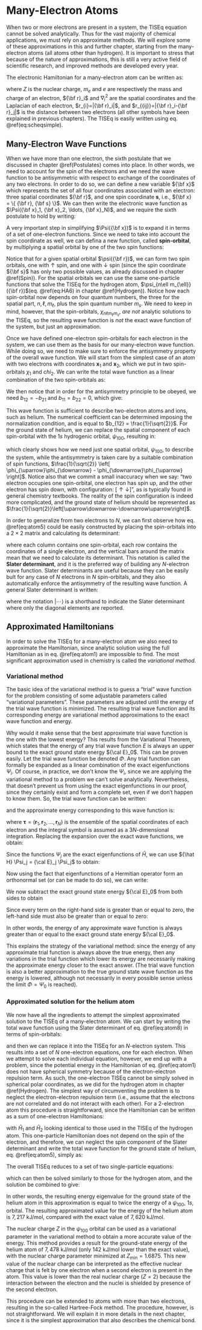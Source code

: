 # Many-Electron Atoms {#Atoms}

When two or more electrons are present in a system, the TISEq equation cannot be solved analytically. Thus for the vast majority of chemical applications, we must rely on approximate methods. We will explore some of these approximations in this and further chapter, starting from the many-electron atoms (all atoms other than hydrogen). It is important to stress that because of the nature of approximations, this is still a very active field of scientific research, and improved methods are developed every year.

The electronic Hamiltonian for a many-electron atom can be written as:

\begin{equation}
\hat{H}({\bf r}_1,{\bf r}_2,\ldots,{\bf r}_N)=\sum_{i=1}^N \left(-{\frac {\hbar ^{2}}{2m_e }}\nabla_{i}^{2}-{\frac {Ze^{2}}{4\pi \varepsilon _{0}r_{i}}} \right)+{\frac {e^{2}}{4\pi \epsilon _{0}}}\sum_{i<j}\frac{1}{r_{ij}},
(\#eq:atom1)
\end{equation}

where $Z$ is the nuclear charge, $m_e$ and $e$ are respectively the mass and charge of an electron, ${\bf r}_i$ and $\nabla_i^2$ are the spatial coordinates and the Laplacian of each electron, $r_{i}=|{\bf r}_i|$, and $r_{{ij}}=|{\bf r}_i-{\bf r}_j|$ is the distance between two electrons (all other symbols have been explained in previous chapters). The TISEq is easily written using eq. \@ref(eq:scheqsimple).

## Many-Electron Wave Functions
When we have more than one electron, the sixth postulate that we discussed in chapter \@ref(Postulates) comes into place. In other words,  we need to account for the spin of the electrons and we need the wave function to be antisymmetric with respect to exchange of the coordinates of any two electrons. In order to do so, we can define a new variable ${\bf x}$ which represents the set of all four coordinates associated with an electron: three spatial coordinates ${\bf r}$, and one spin coordinate $\mathbf{s}$, i.e.,  ${\bf x} = \{ {\bf r}, {\bf s} \}$. We can then write the electronic wave function as  $\Psi({\bf x}_1, {\bf x}_2, \ldots, {\bf x}_N)$, and we require the sixth postulate to hold by writing:

\begin{equation}
\Psi\left({\bf x}_1,{\bf x}_2,\ldots, {\bf x}_N\right) = - \Psi\left({\bf x}_2,{\bf x}_1,\ldots, {\bf x}_N\right)
(\#eq:atom2)  
\end{equation}

A very important step in simplifying  $\Psi({\bf x})$ is to expand it in terms of a set of one-electron functions. Since we need to take into account the spin coordinate as well, we can defina a new function, called **spin-orbital**, by multiplying a spatial orbital by one of the two spin functions:

\begin{equation}
\begin{aligned}
\chi({\bf x}) &= \psi({\bf r}) \phi_{\uparrow}({\bf s}), \\
\chi({\bf x}) &= \psi({\bf r}) \phi_{\downarrow}({\bf s}).
\end{aligned}
(\#eq:atom3)
\end{equation}

Notice that for a given spatial orbital $\psi({\bf r})$, we can form two spin orbitals, one with $\uparrow$ spin, and one with $\downarrow$ spin (since the spin coordinate ${\bf s}$ has only two possible values, as already discussed in chapter \@ref(Spin)). For the spatial orbitals we can use the same one-particle functions that solve the TISEq for the hydrogen atom, $\psi_{n\ell m_{\ell}}({\bf r})$(eq. \@ref(eq:HA6) in chapter \@ref(Hydrogen)). Notice how each spin-orbital now depends on four quantum numbers, the three for the spatial part, $n,\ell,m_{\ell}$, plus the spin quantum number $m_s$. We need to keep in mind, however, that the spin-orbitals, $\chi_{n\ell m_{\ell} m_{s}}$, *are not* analytic solutions to the TISEq, so the resulting wave function is  *not* the exact wave function of the system, but just an approximation.

Once we have defined one-electron spin-orbitals for each electron in the system, we can use them as the basis for our many-electron wave function. While doing so, we need to make sure to enforce the antisymmetry property of the overall wave function. We will start from the simplest case of an atom with two electrons with coordinates $\mathbf{x}_1$ and $\mathbf{x}_2$, which we put in two spin-orbitals $\chi_1$ and $chi_2$. We can write the total wave function as a linear combination of the two spin-orbitals as:

\begin{equation}
\begin{aligned}
\Psi({\bf x}_1, {\bf x}_2) =& b_{11} \chi_1({\bf x}_1) \chi_1({\bf x}_2) + b_{12} \chi_1({\bf x}_1) \chi_2({\bf x}_2) + \\
& b_{21} \chi_2({\bf x}_1) \chi_1({\bf x}_2) + b_{22} \chi_2({\bf x}_1) \chi_2({\bf x}_2).
\end{aligned}
(\#eq:atom4)
\end{equation}

We then notice that in order for the antisymmetry principle to be obeyed, we need $b_{12} = -b_{21}$ and $b_{11} = b_{22} = 0$, which give:

\begin{equation}
\Psi({\bf x}_1, {\bf x}_2) = b_{12} \left[ \chi_1({\bf x}_1) \chi_2({\bf x}_2) - \chi_2({\bf x}_1) \chi_1({\bf x}_2)\right].
(\#eq:atom5)
\end{equation}

This wave function is sufficient to describe two-electron atoms and ions, such as helium. The numerical coefficient can be determined imposing the normalization condition, and is equal to $b_{12} = \frac{1}{\sqrt{2}}$. For the ground state of helium, we can replace the spatial component of each spin-orbital with the $1s$ hydrogenic orbital, $\psi_{100}$, resulting in:

\begin{equation}
\begin{aligned}
\Psi({\bf x}_1, {\bf x}_2) &= \frac{1}{\sqrt{2}} \left[ \psi_{100}({\bf r}_1)\phi_{\uparrow} \; \psi_{100}({\bf r}_2)\phi_{\downarrow} - \psi_{100}({\bf r}_1)\phi_{\downarrow} \; \psi_{100}({\bf r}_2)\phi_{\uparrow} \right] \\
&= \psi_{100}({\bf r}_1)\psi_{100}({\bf r}_2) \frac{1}{\sqrt{2}} \left[ \phi_{\uparrow}\phi_{\downarrow} - \phi_{\downarrow}\phi_{\uparrow} \right],
\end{aligned}
(\#eq:atom6)
\end{equation}

which clearly shows how we need just one spatial orbital, $\psi_{100}$, to describe the system, while the antisymmetry is taken care by a suitable combination of spin functions, $\frac{1}{\sqrt{2}} \left[ \phi_{\uparrow}\phi_{\downarrow} - \phi_{\downarrow}\phi_{\uparrow} \right]$. Notice also that we commit a small inaccuracy when we say: "two electron occupies one spin-orbital, one electron has spin up, and the other electron has spin down, with configuration: $[\uparrow\downarrow]$", as is typically found in general chemistry textbooks. The reality of the spin configuration is indeed more complicated, and the ground state of helium should be represented as $\frac{1}{\sqrt{2}}\left[\uparrow\downarrow-\downarrow\uparrow\right]$.

In order to generalize from two electrons to $N$, we can first observe how eq. \@ref(eq:atom5) could be easily constructed by placing the spin-orbitals into a $2\times2$ matrix and calculating its determinant:

\begin{equation}
\Psi({\bf x}_1, {\bf x}_2)= \frac{1}{\sqrt{2}}{\begin{vmatrix} \chi_1({\bf x}_1)&\chi_2({\bf x}_1)\\\chi_1({\bf x}_2)&\chi_2({\bf x}_2)
\end{vmatrix}},
(\#eq:atom7)
\end{equation}

where each column contains one spin-orbital, each row contains the coordinates of a single electron, and the vertical bars around the matrix mean that we need to calculate its determinant. This notation is called the **Slater determinant**, and it is the preferred way of building any $N$-electron wave function. Slater determinants are useful because they can be easily bult for any case of $N$ electrons in $N$ spin-orbitals, and they also automatically enforce the antisymmetry of the resulting wave function. A general Slater determinant is written:

\begin{equation}
\Psi (\mathbf{x} _{1},\mathbf{x} _{2},\ldots ,\mathbf{x} _{N})={\frac {1}{\sqrt {N!}}}{\begin{vmatrix}\chi _{1}(\mathbf{x} _{1})&\chi _{2}(\mathbf{x} _{1})&\cdots &\chi _{N}(\mathbf{x} _{1})\\\chi _{1}(\mathbf{x} _{2})&\chi _{2}(\mathbf{x} _{2})&\cdots &\chi _{N}(\mathbf{x} _{2})\\\vdots &\vdots &\ddots &\vdots \\\chi _{1}(\mathbf{x} _{N})&\chi _{2}(\mathbf{x} _{N})&\cdots &\chi _{N}(\mathbf{x} _{N})\end{vmatrix}} = |\chi _{1},\chi _{2},\cdots ,\chi _{N}\rangle,
(\#eq:atom8)
\end{equation}

where the notation $|\cdots\rangle$ is a shorthand to indicate the Slater determinant where only the diagonal elements are reported.

## Approximated Hamiltonians
 
In order to solve the TISEq for a many-electron atom we also need to approximate the Hamiltonian, since analytic solution using the full Hamiltonian as in eq. \@ref(eq:atom1) are impossible to find. The most significant approximation used in chemistry is called the *variational method*.

### Variational method

The basic idea of the variational method is to guess a "trial" wave function for the problem consisting of some adjustable parameters called "variational parameters". These parameters are adjusted until the energy of the trial wave function is minimized. The resulting trial wave function and its corresponding energy are variational method approximations to the exact wave function and energy.

Why would it make sense that the best approximate trial wave function is the one with the lowest energy? This results from the Variational Theorem, which states that the energy of any trial wave function $E$ is always an upper bound to the exact ground state energy ${\cal E}_0$. This can be proven easily. Let the trial wave function be denoted $\Phi$. Any trial function can formally be expanded as a linear combination of the exact eigenfunctions $\Psi_i$. Of course, in practice, we don't know the $\Psi_i$, since we are applying the variational method to a problem we can't solve analytically. Nevertheless, that doesn't prevent us from using the exact eigenfunctions in our proof, since they certainly exist and form a complete set, even if we don't happen to know them. So, the trial wave function can be written:

\begin{equation}
\Phi = \sum_i c_i \Psi_i,
(\#eq:var1)
\end{equation}

and the approximate energy corresponding to this wave function is:

\begin{equation}
E[\Phi] = \frac{\int \Phi^* {\hat H} \Phi d\mathbf{\tau}}{\int \Phi^* \Phi d\mathbf{\tau}},
(\#eq:var2)
\end{equation}

where $\mathbf{\tau}=\left(\mathbf{r}_1,\mathbf{r}_2,\ldots,\mathbf{r}_N\right)$ is the ensemble of the spatial coordinates of each electron and the integral symbol is assumed as a $3N$-dimensional integration. Replacing the expansion over the exact wave functions, we obtain:

\begin{equation}
E[\Phi] = \frac{\sum_{ij} c_i^* c_j \int \Psi_i^* {\hat H} \Psi_jd\mathbf{\tau}}{
\sum_{ij} c_i^* c_j \int \Psi_i^* \Psi_jd\mathbf{\tau}}.
(\#eq:var3)
\end{equation}

Since the functions $\Psi_j$ are the exact eigenfunctions of ${\hat H}$, we can use  ${\hat H} \Psi_j = {\cal E}_j \Psi_j$ to obtain:

\begin{equation}
E[\Phi] = \frac{\sum_{ij} c_i^* c_j {\cal E}_j \int \Psi_i^* \Psi_j d\mathbf{\tau}}{
\sum_{ij} c_i^* c_j \int \Psi_i^* \Psi_j d\mathbf{\tau}}.
(\#eq:var4)
\end{equation}

Now using the fact that eigenfunctions of a Hermitian operator form an orthonormal set (or can be made to do so), we can write:

\begin{equation}
E[\Phi] = \frac{\sum_{i} c_i^* c_i {\cal E}_i}{\sum_{i} c_i^* c_i}.
(\#eq:var5)
\end{equation}

We now subtract the exact ground state energy ${\cal E}_0$ from both sides to obtain 

\begin{equation}
E[\Phi] - {\cal E}_0 = \frac{\sum_i c_i^* c_i ( {\cal E}_i - {\cal E}_0)}{
\sum_i c_i^* c_i}.
(\#eq:var6)
\end{equation}

Since every term on the right-hand side is greater than or equal to zero, the left-hand side must also be greater than or equal to zero:

\begin{equation}
E[\Phi] \geq {\cal E}_0.
(\#eq:varprinciple)
\end{equation}

In other words, the energy of any approximate wave function is always greater than or equal to the exact ground state energy ${\cal E}_0$. 

This explains the strategy of the variational method: since the energy of any approximate trial function is always above the true energy, then any variations in the trial function which lower its energy are necessarily making the approximate energy closer to the exact answer. (The trial wave function is also a better approximation to the true ground state wave function as the energy is lowered, although not necessarily in every possible sense unless the limit $\Phi = \Psi_0$ is reached).

### Approximated solution for the helium atom

We now have all the ingredients to attempt the simplest approximated solution to the TISEq of a many-electron atom. We can start by writing the total wave function using the Slater determinant of eq. \@ref(eq:atom8) in terms of spin-orbitals:

\begin{equation}
\Psi (\mathbf{x}_{1},\mathbf{x}_{2},\ldots ,\mathbf{x}_{N})= |\chi_{1},\chi_{2},\cdots ,\chi_{N}\rangle = |\psi_{1}\phi_{\uparrow},\psi_{1}\phi_{\downarrow},\cdots ,\psi_{\frac{N}{2}}\phi_{\uparrow},\psi_{\frac{N}{2}}\phi_{\downarrow}\rangle,
(\#eq:hf1)
\end{equation}

and then we can replace it into the TISEq for an $N$-electron system. This results into a set of $N$ one-electron equations, one for each electron. When we attempt to solve each individual equation, however, we end up with a problem, since the potential energy in the Hamiltonian of eq. \@ref(eq:atom1) does not have spherical symmetry because of the electron-electron repulsion term. As such, the one-electron TISEq cannot be simply solved in spherical polar coordinates, as we did for the hydrogen atom in chapter \@ref(Hydrogen). The simplest way of circumventing the problem is to neglect the electron-electron repulsion term (i.e., assume that the electrons are not correlated and do not interact with each other). For a 2-electron atom this procedure is straightforward, since the Hamiltonian can be written as a sum of one-electron Hamiltonians:

\begin{equation}
\hat{H} =\hat{H}_1+\hat{H}_2,
(\#eq:hf2)
\end{equation}

with $\hat{H}_1$ and $\hat{H}_2$ looking identical to those used in the TISEq of the hydrogen atom. This one-particle Hamiltonian does not depend on the spin of the electron, and therefore, we can neglect the spin component of the Slater determinant and write the total wave function for the ground state of helium, eq. \@ref(eq:atom5), simply as:

\begin{equation}
\Psi({\bf r}_1, {\bf r}_2) = \psi_{100}({\bf r}_1)\psi_{100}({\bf r}_2).
(\#eq:hf3)
\end{equation}

The overall TISEq reduces to a set of two single-particle equations:

\begin{equation}
\begin{aligned}
\hat{H}_1 \psi_{100}({\bf r}_1) &= E_1\psi_{100}({\bf r}_1) \\
\hat{H}_2 \psi_{100}({\bf r}_2) &= E_2\psi_{100}({\bf r}_2),
\end{aligned}
(\#eq:hf4)
\end{equation}

which can then be solved similarly to those for the hydrogen atom, and the solution be combined to give:

\begin{equation}
E = E_1+E_2.
(\#eq:hf5)
\end{equation}

In other words, the resulting energy eigenvalue for the ground state of the helium atom in this approximation is equal to twice the energy of a $\psi_{100}$, $1s$, orbital. The resulting approximated value for the energy of the helium atom is $7,217 \text{ kJ/mol}$, compared with the exact value of $7,620 \text{ kJ/mol}$.

The nuclear charge $Z$ in the $\psi_{100}$ orbital can be used as a variational parameter in the variational method to obtain a more accurate value of the energy. This method provides a result for the ground-state energy of the helium atom of $7,478 \text{ kJ/mol}$ (only $142 \text{ kJ/mol}$ lower than the exact value), with the nuclear charge parameter minimized at $Z_{\text{min}}=1.6875$. This new value of the nuclear charge can be interpreted as the effective nuclear charge that is felt by one electron when a second electron is present in the atom. This value is lower than the real nuclear charge ($Z=2$) because the interaction between the electron and the nuclei is shielded by presence of the second electron.

This procedure can be extended to atoms with more than two electrons, resulting in the so-called Hartree-Fock method. The procedure, however, is not straightforward. We will explain it in more details in the next chapter, since it is the simplest approximation that also describes the chemical bond.
